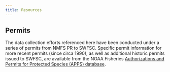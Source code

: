 ```yaml
---
title: Resources
---
```


## Permits
The data collection efforts referenced here have been conducted under a series of permits from NMFS PR to SWFSC. Specific permit information for more recent permits (since circa 1990), as well as additional historic permits issued to SWFSC, are available from the NOAA Fisheries [Authorizations and Permits for Protected Species (APPS) database](https://apps.nmfs.noaa.gov/search/search.cfm). 
